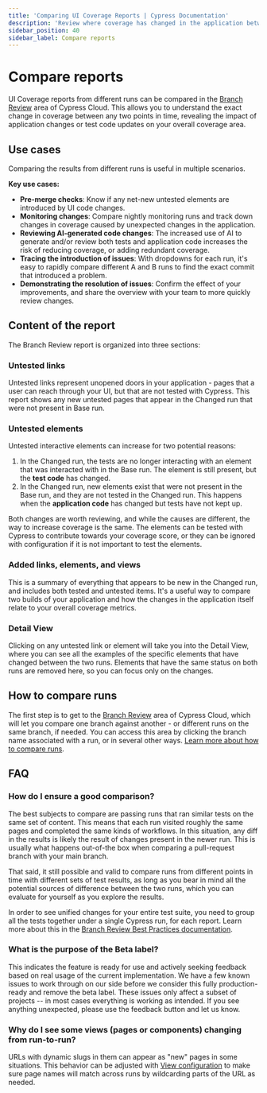 ```yaml
---
title: 'Comparing UI Coverage Reports | Cypress Documentation'
description: 'Review where coverage has changed in the application between two runs.'
sidebar_position: 40
sidebar_label: Compare reports
---
```


<ProductHeading product="ui-coverage" />

# Compare reports

UI Coverage reports from different runs can be compared in the [Branch Review](/cloud/features/branch-review#Getting-Started) area of Cypress Cloud. This allows you to understand the exact change in coverage between any two points in time, revealing the impact of application changes or test code updates on your overall coverage area.

<DocsImage
  src="/img/ui-coverage/branch-review/uic-branch-review.png"
  alt="UI Coverage Branch Review showing coverage changes between two runs, with sections highlighting new untested elements, resolved coverage gaps, and elements with changed coverage status"
/>

## Use cases

Comparing the results from different runs is useful in multiple scenarios.

**Key use cases:**

- **Pre-merge checks**: Know if any net-new untested elements are introduced by UI code changes.
- **Monitoring changes**: Compare nightly monitoring runs and track down changes in coverage caused by unexpected changes in the application.
- **Reviewing AI-generated code changes**: The increased use of AI to generate and/or review both tests and application code increases the risk of reducing coverage, or adding redundant coverage.
- **Tracing the introduction of issues**: With dropdowns for each run, it's easy to rapidly compare different A and B runs to find the exact commit that introduced a problem.
- **Demonstrating the resolution of issues**: Confirm the effect of your improvements, and share the overview with your team to more quickly review changes.

## Content of the report

The Branch Review report is organized into three sections:

### Untested links

<DocsImage
  src="/img/ui-coverage/branch-review/new-untested-links.png"
  alt="UI Coverage Branch Review showing new untested links that appear in the Changed run but were not present in the Base run"
/>

Untested links represent unopened doors in your application - pages that a user can reach through your UI, but that are not tested with Cypress. This report shows any new untested pages that appear in the Changed run that were not present in Base run.

### Untested elements

<DocsImage
  src="/img/ui-coverage/branch-review/new-untested-elements.png"
  alt="UI Coverage Branch Review showing new untested elements that appear in the Changed run but were not present or tested in the Base run"
/>

Untested interactive elements can increase for two potential reasons:

1. In the Changed run, the tests are no longer interacting with an element that was interacted with in the Base run. The element is still present, but the **test code** has changed.
2. In the Changed run, new elements exist that were not present in the Base run, and they are not tested in the Changed run. This happens when the **application code** has changed but tests have not kept up.

Both changes are worth reviewing, and while the causes are different, the way to increase coverage is the same. The elements can be tested with Cypress to contribute towards your coverage score, or they can be ignored with configuration if it is not important to test the elements.

### Added links, elements, and views

<DocsImage
  src="/img/ui-coverage/branch-review/added-links-and-elements.png"
  alt="UI Coverage Branch Review showing a summary of new links, elements, and views added in the Changed run compared to the Base run"
/>

This is a summary of everything that appears to be new in the Changed run, and includes both tested and untested items. It's a useful way to compare two builds of your application and how the changes in the application itself relate to your overall coverage metrics.

### Detail View

<DocsImage
  src="/img/ui-coverage/branch-review/detail-view.png"
  alt="A list of only the new untested elements, displaying a log-out link in red with a tooltip pointing to it."
/>

Clicking on any untested link or element will take you into the Detail View, where you can see all the examples of the specific elements that have changed between the two runs. Elements that have the same status on both runs are removed here, so you can focus only on the changes.

## How to compare runs

The first step is to get to the [Branch Review](/cloud/features/branch-review.mdx) area of Cypress Cloud, which will let you compare one branch against another - or different runs on the same branch, if needed.
You can access this area by clicking the branch name associated with a run, or in several other ways. [Learn more about how to compare runs](/cloud/features/branch-review.mdx).

## FAQ

### How do I ensure a good comparison?

The best subjects to compare are passing runs that ran similar tests on the same set of content. This means that each run visited roughly the same pages and completed the same kinds of workflows. In this situation, any diff in the results is likely the result of changes present in the newer run. This is usually what happens out-of-the box when comparing a pull-request branch with your main branch.

That said, it still possible and valid to compare runs from different points in time with different sets of test results, as long as you bear in mind all the potential sources of difference between the two runs, which you can evaluate for yourself as you explore the results.

In order to see unified changes for your entire test suite, you need to group all the tests together under a single Cypress run, for each report. Learn more about this in the [Branch Review Best Practices documentation](/cloud/features/branch-review#Best-Practices).

### What is the purpose of the Beta label?

This indicates the feature is ready for use and actively seeking feedback based on real usage of the current implementation. We have a few known issues to work through on our side before we consider this fully production-ready and remove the beta label. These issues only affect a subset of projects -- in most cases everything is working as intended. If you see anything unexpected, please use the feedback button and let us know.

### Why do I see some views (pages or components) changing from run-to-run?

URLs with dynamic slugs in them can appear as "new" pages in some situations. This behavior can be adjusted with [View configuration](/accessibility/configuration/views) to make sure page names will match across runs by wildcarding parts of the URL as needed.
